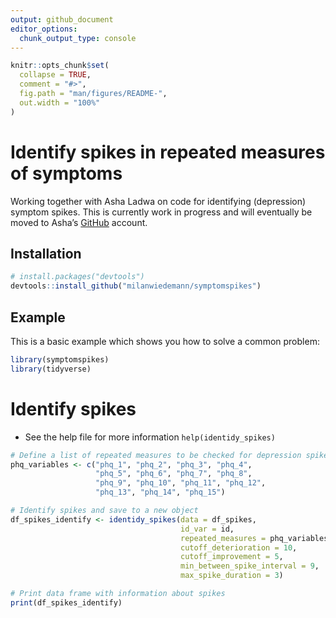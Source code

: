 ```yaml
---
output: github_document
editor_options: 
  chunk_output_type: console
---
```


<!-- README.md is generated from README.Rmd. Please edit that file -->

```r
knitr::opts_chunk$set(
  collapse = TRUE,
  comment = "#>",
  fig.path = "man/figures/README-",
  out.width = "100%"
)
```

# Identify spikes in repeated measures of symptoms

<!-- badges: start -->
<!-- badges: end -->

Working together with Asha Ladwa on code for identifying (depression) symptom spikes.
This is currently work in progress and will eventually be moved to Asha's [GitHub](https://github.com/AshaLadwa) account.

## Installation

``` r
# install.packages("devtools")
devtools::install_github("milanwiedemann/symptomspikes")
```

## Example

This is a basic example which shows you how to solve a common problem:

```r
library(symptomspikes)
library(tidyverse)
```

# Identify spikes

- See the help file for more information `help(identidy_spikes)`

```r
# Define a list of repeated measures to be checked for depression spikes
phq_variables <- c("phq_1", "phq_2", "phq_3", "phq_4", 
                   "phq_5", "phq_6", "phq_7", "phq_8", 
                   "phq_9", "phq_10", "phq_11", "phq_12", 
                   "phq_13", "phq_14", "phq_15")

# Identify spikes and save to a new object
df_spikes_identify <- identidy_spikes(data = df_spikes,
                                      id_var = id, 
                                      repeated_measures = phq_variables, 
                                      cutoff_deterioration = 10, 
                                      cutoff_improvement = 5,
                                      min_between_spike_interval = 9, 
                                      max_spike_duration = 3)

# Print data frame with information about spikes
print(df_spikes_identify)

```

